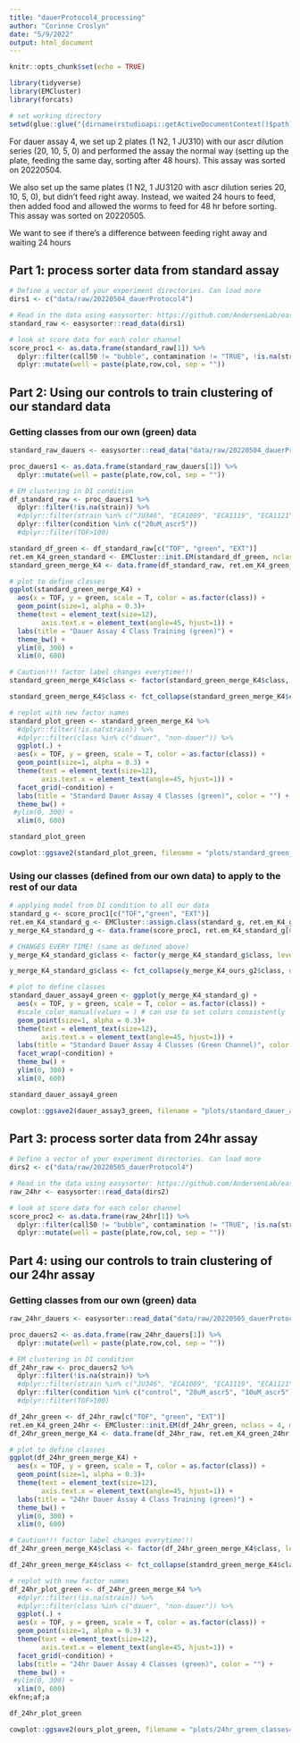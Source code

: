 ```yaml
---
title: "dauerProtocol4_processing"
author: "Corinne Croslyn"
date: "5/9/2022"
output: html_document
---
```


```r
knitr::opts_chunk$set(echo = TRUE)
```

```r
library(tidyverse)
library(EMCluster)
library(forcats)

# set working directory
setwd(glue::glue("{dirname(rstudioapi::getActiveDocumentContext()$path)}/.."))
```

For dauer assay 4, we set up 2 plates (1 N2, 1 JU310) with our ascr dilution series (20, 10, 5, 0) and performed the assay the normal way (setting up the plate, feeding the same day, sorting after 48 hours). This assay was sorted on 20220504.

We also set up the same plates (1 N2, 1 JU3120 with ascr dilution series 20, 10, 5, 0), but didn't feed right away. Instead, we waited 24 hours to feed, then added food and allowed the worms to feed for 48 hr before sorting. This assay was sorted on 20220505. 

We want to see if there's a difference between feeding right away and waiting 24 hours

## Part 1: process sorter data from standard assay

```r
# Define a vector of your experiment directories. Can load more
dirs1 <- c("data/raw/20220504_dauerProtocol4") 

# Read in the data using easysorter: https://github.com/AndersenLab/easysorter
standard_raw <- easysorter::read_data(dirs1)

# look at score data for each color channel
score_proc1 <- as.data.frame(standard_raw[1]) %>%
  dplyr::filter(call50 != "bubble", contamination != "TRUE", !is.na(strain)) %>%
  dplyr::mutate(well = paste(plate,row,col, sep = ""))
```

## Part 2: Using our controls to train clustering of our standard data 

### Getting classes from our own (green) data

```r
standard_raw_dauers <- easysorter::read_data("data/raw/20220504_dauerProtocol4") # FOR NOW USE THIS ASSAY FOR SETTINGS

proc_dauers1 <- as.data.frame(standard_raw_dauers[1]) %>%
  dplyr::mutate(well = paste(plate,row,col, sep = ""))

# EM clustering in DI condition
df_standard_raw <- proc_dauers1 %>%
  dplyr::filter(!is.na(strain)) %>%
  #dplyr::filter(strain %in% c("JU346", "ECA1089", "ECA1119", "ECA1121", "NIC166", "ECA1091", "ECA1120", "ECA1122")) %>%
  dplyr::filter(condition %in% c("20uM_ascr5"))
  #dplyr::filter(TOF>100)

standard_df_green <- df_standard_raw[c("TOF", "green", "EXT")]
ret.em_K4_green_standard <- EMCluster::init.EM(standard_df_green, nclass = 4, method = "em.EM")
standard_green_merge_K4 <- data.frame(df_standard_raw, ret.em_K4_green_standard[6])

# plot to define classes
ggplot(standard_green_merge_K4) +
  aes(x = TOF, y = green, scale = T, color = as.factor(class)) +
  geom_point(size=1, alpha = 0.3)+
  theme(text = element_text(size=12),
        axis.text.x = element_text(angle=45, hjust=1)) +
  labs(title = "Dauer Assay 4 Class Training (green)") +
  theme_bw() + 
  ylim(0, 300) +
  xlim(0, 600)
```

```r
# Caution!!! factor label changes everytime!!!
standard_green_merge_K4$class <- factor(standard_green_merge_K4$class, levels=c(), labels=c("dauer","non-dauer", "other1", "other2"))

standard_green_merge_K4$class <- fct_collapse(standard_green_merge_K4$class, dauer = c("dauer"), nondauer = c("non-dauer1"), other = c("other1","other2"))

# replot with new factor names
standard_plot_green <- standard_green_merge_K4 %>%
  #dplyr::filter(!is.na(strain)) %>%
  #dplyr::filter(class %in% c("dauer", "non-dauer")) %>%
  ggplot(.) +
  aes(x = TOF, y = green, scale = T, color = as.factor(class)) +
  geom_point(size=1, alpha = 0.3) +
  theme(text = element_text(size=12),
        axis.text.x = element_text(angle=45, hjust=1)) +
  facet_grid(~condition) +
  labs(title = "Standard Dauer Assay 4 Classes (green)", color = "") +
  theme_bw() +
 #ylim(0, 300) +
  xlim(0, 600)

standard_plot_green

cowplot::ggsave2(standard_plot_green, filename = "plots/standard_green_classes4.png", width =5, height = 5)
```

### Using our classes (defined from our own data) to apply to the rest of our data

```r
# applying model from DI condition to all our data
standard_g <- score_proc1[c("TOF","green", "EXT")]
ret.em_K4_standard_g <- EMCluster::assign.class(standard_g, ret.em_K4_green_standard) 
y_merge_K4_standard_g <- data.frame(score_proc1, ret.em_K4_standard_g[6])

# CHANGES EVERY TIME! (same as defined above)
y_merge_K4_standard_g$class <- factor(y_merge_K4_standard_g$class, levels=c(1,4,2,3,5,6), labels=c("dauer","non-dauer","other1", "other2"))

y_merge_K4_standard_g$class <- fct_collapse(y_merge_K4_ours_g2$class, dauer = c("dauer"), nondauer = c("non-dauer"), other = c("other1","other2"))

# plot to define classes
standard_dauer_assay4_green <- ggplot(y_merge_K4_standard_g) +
  aes(x = TOF, y = green, scale = T, color = as.factor(class)) +
  #scale_color_manual(values = ) # can use to set colors consistently
  geom_point(size=1, alpha = 0.3)+
  theme(text = element_text(size=12),
        axis.text.x = element_text(angle=45, hjust=1)) +
  labs(title = "Standard Dauer Assay 4 Classes (Green Channel)", color = "") +
  facet_wrap(~condition) +
  theme_bw() +
  ylim(0, 300) +
  xlim(0, 600)

standard_dauer_assay4_green

cowplot::ggsave2(dauer_assay3_green, filename = "plots/standard_dauer_assay4_clusters_by_condition_green.png", width = 5, height = 5)
```

## Part 3: process sorter data from 24hr assay

```r
# Define a vector of your experiment directories. Can load more
dirs2 <- c("data/raw/20220505_dauerProtocol4") 

# Read in the data using easysorter: https://github.com/AndersenLab/easysorter
raw_24hr <- easysorter::read_data(dirs2)

# look at score data for each color channel
score_proc2 <- as.data.frame(raw_24hr[1]) %>%
  dplyr::filter(call50 != "bubble", contamination != "TRUE", !is.na(strain)) %>%
  dplyr::mutate(well = paste(plate,row,col, sep = ""))
```


## Part 4: using our controls to train clustering of our 24hr assay

### Getting classes from our own (green) data

```r
raw_24hr_dauers <- easysorter::read_data("data/raw/20220505_dauerProtocol4") # FOR NOW USE THIS ASSAY FOR SETTINGS

proc_dauers2 <- as.data.frame(raw_24hr_dauers[1]) %>%
  dplyr::mutate(well = paste(plate,row,col, sep = ""))

# EM clustering in DI condition
df_24hr_raw <- proc_dauers2 %>%
  dplyr::filter(!is.na(strain)) %>%
  #dplyr::filter(strain %in% c("JU346", "ECA1089", "ECA1119", "ECA1121", "NIC166", "ECA1091", "ECA1120", "ECA1122")) %>%
  dplyr::filter(condition %in% c("control", "20uM_ascr5", "10uM_ascr5"))
  #dplyr::filter(TOF>100)

df_24hr_green <- df_24hr_raw[c("TOF", "green", "EXT")]
ret.em_K4_green_24hr <- EMCluster::init.EM(df_24hr_green, nclass = 4, method = "em.EM")
df_24hr_green_merge_K4 <- data.frame(df_24hr_raw, ret.em_K4_green_24hr[6])

# plot to define classes
ggplot(df_24hr_green_merge_K4) +
  aes(x = TOF, y = green, scale = T, color = as.factor(class)) +
  geom_point(size=1, alpha = 0.3)+
  theme(text = element_text(size=12),
        axis.text.x = element_text(angle=45, hjust=1)) +
  labs(title = "24hr Dauer Assay 4 Class Training (green)") +
  theme_bw() + 
  ylim(0, 300) +
  xlim(0, 600)
```

```r
# Caution!!! factor label changes everytime!!!
df_24hr_green_merge_K4$class <- factor(df_24hr_green_merge_K4$class, levels=c(1,4,2,3,5,6), labels=c("dauer","non-dauer", "other1", "other2"))

df_24hr_green_merge_K4$class <- fct_collapse(standrd_green_merge_K4$class, dauer = c("dauer"), nondauer = c("non-dauer1"), other = c("other1","other2"))

# replot with new factor names
df_24hr_plot_green <- df_24hr_green_merge_K4 %>%
  #dplyr::filter(!is.na(strain)) %>%
  #dplyr::filter(class %in% c("dauer", "non-dauer")) %>%
  ggplot(.) +
  aes(x = TOF, y = green, scale = T, color = as.factor(class)) +
  geom_point(size=1, alpha = 0.3) +
  theme(text = element_text(size=12),
        axis.text.x = element_text(angle=45, hjust=1)) +
  facet_grid(~condition) +
  labs(title = "24hr Dauer Assay 4 Classes (green)", color = "") +
  theme_bw() +
 #ylim(0, 300) +
  xlim(0, 600)
ekfne;af;a 

df_24hr_plot_green

cowplot::ggsave2(ours_plot_green, filename = "plots/24hr_green_classes4.png", width =5, height = 5)
```

